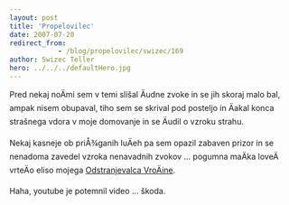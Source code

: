 ```yaml
---
layout: post
title: 'Propelovilec'
date: 2007-07-20
redirect_from: 
            - /blog/propelovilec/swizec/169
author: Swizec Teller
hero: ../../../defaultHero.jpg
---
```

Pred nekaj noÄmi sem v temi slišal Äudne zvoke in se jih skoraj malo bal, ampak nisem obupaval, tiho sem se skrival pod posteljo in Äakal konca strašnega vdora v moje domovanje in se Äudil o vzroku strahu.

Nekaj kasneje ob priÅ¾ganih luÄeh pa sem opazil zabaven prizor in se nenadoma zavedel vzroka nenavadnih zvokov ... pogumna maÄka loveÄ vrteÄo eliso mojega [Odstranjevalca VroÄine](http://swizec.com/index.php/mode=news/id=233).

Haha, youtube je potemnil video ... škoda.